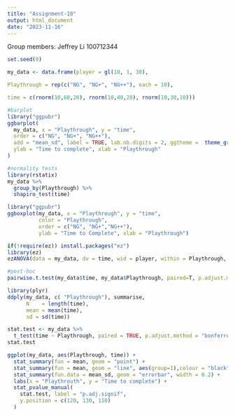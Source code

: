 ---
title: "Assignment-10"
output: html_document
date: "2023-11-16"
---

Group members:
Jeffrey Li 100712344



```{r}
set.seed(0)

my_data <- data.frame(player = gl(10, 1, 30),                      

Playthrough = rep(c("NG", "NG+", "NG++"), each = 10),                      

time = c(rnorm(10,60,20), rnorm(10,40,20), rnorm(10,30,10)))
```






```{r}
#barplot
library("ggpubr")
ggbarplot(
  my_data, x = "Playthrough", y = "time",
  order = c("NG", "NG+", "NG++"),
  add = "mean_sd", label = TRUE, lab.nb.digits = 2, ggtheme =  theme_gray(), 
  ylab = "Time to complete", xlab = "Playthrough"
)
```




```{r}
#normality tests
library(rstatix)
my_data %>%
  group_by(Playthrough) %>%
  shapiro_test(time)
```




```{r}
library("ggpubr")
ggboxplot(my_data, x = "Playthrough", y = "time",
          color = "Playthrough",
          order = c("NG", "NG+","NG++"),
          ylab = "Time to Complete", xlab = "Playthrough")
```





```{r}
if(!require(ez)) install.packages("ez")
library(ez)
ezANOVA(data = my_data, dv = time, wid = player, within = Playthrough, detailed = T)
```






```{r}
#post-hoc
pairwise.t.test(my_data$time, my_data$Playthrough, paired=T, p.adjust.method="bonferroni")
```






```{r}
library(plyr)
ddply(my_data, c( "Playthrough"), summarise,
      N    = length(time),
      mean = mean(time),
      sd = sd(time))
```






```{r}
stat.test <- my_data %>%
  t_test(time ~ Playthrough, paired = TRUE, p.adjust.method = "bonferroni")
stat.test

ggplot(my_data, aes(Playthrough, time)) + 
  stat_summary(fun = mean, geom = "point") + 
  stat_summary(fun = mean, geom = "line", aes(group=1),colour = "black", linetype = "dashed") +
  stat_summary(fun.data = mean_sd, geom = "errorbar", width = 0.2) + 
  labs(x = "Playthrouth", y = "Time to complete") +
  stat_pvalue_manual(
    stat.test, label = "p.adj.signif", 
    y.position = c(120, 130, 110)
  )
```
